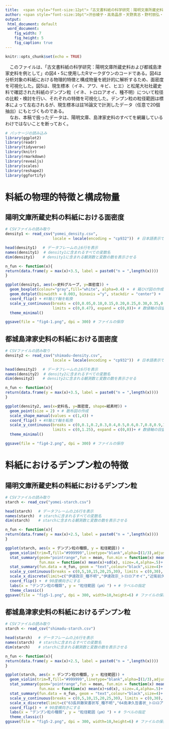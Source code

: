 ---
title:  <span style="font-size:12pt">「古文書料紙の科学研究：陽明文庫所蔵史料および都城島津家史料を例として」関連データ</span>
author: <span style="font-size:10pt">渋谷綾子・高島晶彦・天野真志・野村朋弘・山田太造・畑山周平・小瀬玄士・尾上陽介</span> 
output: 
 html_document: default
 word_document:
    fig_width: 7
    fig_height: 5
    fig_caption: true
---

```{r setup, include=FALSE}
knitr::opts_chunk$set(echo = TRUE)
```

　このファイルは、「古文書料紙の科学研究：陽明文庫所蔵史料および都城島津家史料を例として」の図4・5に使用したRマークダウンのコードである。図4は分析対象の料紙における物理的特徴と構成物量を統計的に解析するため、面密度を可視化した。図5は、現生標本（イネ、アワ、キビ、ヒエ）と松尾大社社蔵史料で確認された料紙のデンプン粒（イネ、トロロアオイ、種不明）について粒径の比較・検討を行い、それぞれの特徴を可視化した。デンプン粒の粒径範囲は標本によって左右されるが、現生標本は註16論文で計測したデータ（任意で20個抽出）にもとづくものである。  
　なお、本稿で扱ったデータは、陽明文庫、島津家史料のすべてを網羅しているわけではないことを断っておく。  
<p>

```{r, message=FALSE, comment=""}
# パッケージの読み込み
library(ggplot2)
library(readr)
library(tidyverse)
library(knitr)
library(rmarkdown)
library(revealjs)
library(scales)
library(reshape2)
library(ggfortify)
```

# 料紙の物理的特徴と構成物量
## 陽明文庫所蔵史料の料紙における面密度
```{r, message=FALSE, comment=""}
# CSVファイルの読み取り
density1 <- read_csv("yomei_density.csv",
                     locale = locale(encoding = "cp932"))　# 日本語表示で読み込む

head(density1)　 # データフレームの上6行を表示
names(density1)  # density1に含まれるすべての変数名
dim(density1)　  # density1に含まれる観測数と変数の数を表示させる

n_fun <- function(x){
return(data.frame(y = max(x)+3.5, label = paste0("n = ",length(x))))
}

ggplot(density1, aes(x=史料グループ, y=面密度)) +  
  geom_boxplot(colour="gray",fill="white", alpha=0.4) +　# 箱ひげ図の作成
  geom_dotplot(binwidth = 0.003, binaxis ="y", stackdir = "center") +  # ドットプロットの作成
  coord_flip() + #X軸とY軸を転換
  scale_y_continuous(breaks = c(0,0.05,0.10,0.15,0.20,0.25,0.30,0.35,0.40,0.45), 
                     limits = c(0,0.47), expand = c(0,0))+ # 数値軸の目盛りを指定
  theme_minimal()

ggsave(file = "fig4-1.png", dpi = 300) # ファイルの保存

```

## 都城島津家史料の料紙における面密度
```{r, message=FALSE, comment=""}
# CSVファイルの読み取り
density2 <- read_csv("shimadu-density.csv",
                     locale = locale(encoding = "cp932"))　# 日本語表示で読み込む

head(density2)　 # データフレームの上6行を表示
names(density2)  # density2に含まれるすべての変数名
dim(density2)　  # density2に含まれる観測数と変数の数を表示させる

n_fun <- function(x){
return(data.frame(y = max(x)+3.5, label = paste0("n = ",length(x))))
}

ggplot(density2, aes(x=史料名, y=面密度, shape=紙素材)) +  
  geom_point(size = 2) + # 散布図の作成
  scale_shape_manual(values = c(1,4)) +
  coord_flip() + #X軸とY軸を転換
  scale_y_continuous(breaks = c(0,0.1,0.2,0.3,0.4,0.5,0.6,0.7,0.8,0.9,1.0,1.1,1.2), 
                     limits = c(0,1.25), expand = c(0,0))+ # 数値軸の目盛りを指定
  theme_minimal()

ggsave(file = "fig4-2.png", dpi = 300) # ファイルの保存

```

# 料紙におけるデンプン粒の特徴
## 陽明文庫所蔵史料の料紙におけるデンプン粒
```{r, message=FALSE, comment=""}
# CSVファイルの読み取り
starch <- read_csv("yomei-starch.csv")

head(starch)　 # データフレームの上6行を表示
names(starch)  # starchに含まれるすべての変数名
dim(starch)　  # starchに含まれる観測数と変数の数を表示させる 

n_fun <- function(x){
return(data.frame(y = max(x)+2.5, label = paste0("n = ",length(x))))
}

ggplot(starch, aes(x = デンプン粒の種類, y = 粒径範囲)) +
  geom_violin(trim=T,fill="#999999",linetype="blank",alpha=I(1/3),adjust=2.5)+ # バイオリンプロット作成
  stat_summary(geom="pointrange",fun = mean, fun.min = function(x) mean(x)-sd(x), 
               fun.max = function(x) mean(x)+sd(x), size=.4,alpha=.5)+ # 平均値±標準偏差をプロット
  stat_summary(fun.data = n_fun, geom = "text",colour="black",size=4)+ # 各グループのデータ数を最大値の位置に追加
  scale_y_continuous(breaks = c(0,5,10,15,20,25,30), limits = c(0,30), expand = c(0,0))+ # 数値軸の目盛りを指定
  scale_x_discrete(limit=c("伊達政宗_種不明","伊達政宗_トロロアオイ","近衛前久_トロロアオイ","近衛信尹_トロロアオイ","伊達政宗_イネ","近衛前久_イネ","近衛信尹_イネ","現生イネ","現生アワ","現生キビ","現生ヒエ")) + # 文字軸の順番を指定
  coord_flip() +　# 90度横向きにする
  labs(x = "デンプン粒の種類", y = "粒径範囲（μm）") + # ラベルの指定
  theme_classic()
ggsave(file = "fig5-1.png", dpi = 300, width=10,height=6) # ファイルの保存

```

## 都城島津家史料の料紙におけるデンプン粒
```{r, message=FALSE, comment=""}
# CSVファイルの読み取り
starch <- read_csv("shimadu-starch.csv")

head(starch)　 # データフレームの上6行を表示
names(starch)  # starchに含まれるすべての変数名
dim(starch)　  # starchに含まれる観測数と変数の数を表示させる 

n_fun <- function(x){
return(data.frame(y = max(x)+2.5, label = paste0("n = ",length(x))))
}

ggplot(starch, aes(x = デンプン粒の種類, y = 粒径範囲)) +
  geom_violin(trim=T,fill="#999999",linetype="blank",alpha=I(1/3),adjust=2.5)+ # バイオリンプロット作成
  stat_summary(geom="pointrange",fun = mean, fun.min = function(x) mean(x)-sd(x), 
               fun.max = function(x) mean(x)+sd(x), size=.4,alpha=.5)+ # 平均値±標準偏差をプロット
  stat_summary(fun.data = n_fun, geom = "text",colour="black",size=4)+ # 各グループのデータ数を最大値の位置に追加
  scale_y_continuous(breaks = c(0,5,10,15,20,25,30), limits = c(0,30), expand = c(0,0))+ # 数値軸の目盛りを指定
  scale_x_discrete(limit=c("63長井藤栄書状写_種不明","64島津久哲書状_トロロアオイ","162島津道鑒（鑑）下文_トロロアオイ","島津義久書状（包）_トロロアオイ","島津義久書状（包）_イネ","島津義久書状_イネ","現生イネ","現生アワ","現生キビ","現生ヒエ")) + # 文字軸の順番を指定
  coord_flip() +　# 90度横向きにする
  labs(x = "デンプン粒の種類", y = "粒径範囲（μm）") + # ラベルの指定
  theme_classic()
ggsave(file = "fig5-2.png", dpi = 300, width=10,height=6) # ファイルの保存

```

